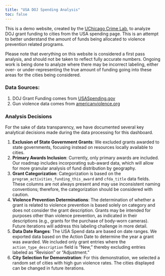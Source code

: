 ```yaml
---
title: "USA DOJ Spending Analysis"
toc: false
---
```


This is a demo website, created by the [UChicago Crime Lab](https://crimelab.uchicago.edu/), to analyze DOJ grant funding to cities from the USA spending page. This is an attempt to better understand the amount of funds being allocated to violence prevention related programs.

Please note that everything on this website is considered a first pass analysis, and should not be taken to reflect fully accurate numbers. Ongoing work is being done to analyze where there may be incorrect labeling, either over- or under-representing the true amount of funding going into these areas for the cities being considered.

### Data Sources:

1. DOJ Grant Funding comes from [USASpending.gov](https://www.usaspending.gov/download_center/custom_award_data)
2. Gun violence data comes from [americanviolence.org](https://www.americanviolence.org/table?compChartType=differenceChart&compare=none&crimeType=400&customCompareInterval&customTimespanInterval&metric=total&precision=monthly&selectedCensusTractsIds&selectedCitiesIds&sortColumn=name&sortPage=0&sortReversed=false&timespan=lastMonth)


### Analysis Decisions

For the sake of data transparency, we have documented several key analytical decisions made during the data processing for this dashboard.

1. **Exclusion of State Government Grants**: We excluded grants awarded to state governments, focusing instead on resources locally available to cities.
2. **Primary Awards Inclusion**: Currently, only primary awards are included. Our roadmap includes incorporating sub-award data, which will allow for more granular analysis of fund distribution by geography.
3. **Grant Categorization**: Categorization is based on the `program_activities_funding_this_award` and `cfda_title` data fields. These columns are not always present and may use inconsistent naming conventions; therefore, the categorization should be considered with caution.
4. **Violence Prevention Determinations**: The determination of whether a grant is related to violence prevention is based solely on category and does not consider the grant description. Grants may be intended for purposes other than violence prevention, as indicated in their descriptions (e.g., grants for the purchase of body-worn cameras). Future iterations will address this labeling challenge in more detail.
5. **Data Date Ranges**: The USA Spend data are based on date ranges. We exported data based on the Action Date to determine the year a grant was awarded. We included only grant entries where the `action_type_description` field is "New," thereby excluding entries labeled as "Revision" or "Adjustment."
6. **City Selection for Demonstration**: For this demonstration, we selected a random set of cities with high gun violence rates. The cities displayed can be changed in future iterations.